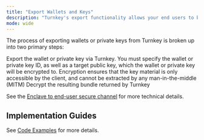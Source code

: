 ```yaml
---
title: "Export Wallets and Keys"
description: "Turnkey's export functionality allows your end users to backup or transfer a [Wallet](/concepts/wallets) by securely viewing the wallet's [mnemonic phrase](https://learnmeabitcoin.com/technical/mnemonic). We engineered this feature to ensure that the user can export their mnemonic without exposing the mnemonic itself to Turnkey or your application."
mode: wide
---
```


The process of exporting wallets or private keys from Turnkey is broken up into two primary steps:

<Steps>
  <Step>
    Export the wallet or private key via Turnkey. You must specify the wallet or
    private key ID, as well as a target public key, which the wallet or private
    key will be encrypted to. Encryption ensures that the key material is only
    accessible by the client, and cannot be extracted by any man-in-the-middle
    (MITM)
  </Step>
  <Step>Decrypt the resulting bundle returned by Turnkey</Step>
</Steps>

See the [Enclave to end-user secure channel](/security/enclave-secure-channels) for more technical details.

## Implementation Guides

See [Code Examples](/embedded-wallets/code-examples/export) for more details.
